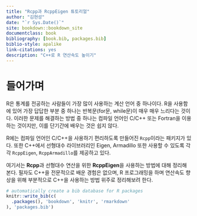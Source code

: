 ```yaml
--- 
title: "Rcpp과 RcppEigen 튜토리얼"
author: "김현성"
date: "`r Sys.Date()`"
site: bookdown::bookdown_site
documentclass: book
bibliography: [book.bib, packages.bib]
biblio-style: apalike
link-citations: yes
description: "C++로 R 연산속도 높이기"
---
```


# 들어가며 {.unnumbered}

R은 통계를 전공하는 사람들이 가장 많이 사용하는 계산 언어 중 하나이다.
R을 사용함에 있어 가장 답답한 부분 중 하나는 반복문(for문, while문)이 매우 매우 느리다는 것이다.
이러한 문제를 해결하는 방법 중 하나는 컴파일 언어인 C/C++ 또는 Fortran을 이용하는 것이지만, 이를 단기간에 배우는 것은 쉽지 않다.

R에는 컴파일 언어인 C/C++을 사용하기 편리하도록 만들어진 `Rcpp`이라는 패키지가 있다.
또한 C++에서 선형대수 라이브러리인 Eigen, Armadillo 또한 사용할 수 있도록 각각 `RcppEigen`, `RcppArmadillo`를 제공하고 있다.

여기서는 **Rcpp**과 선형대수 연산을 위한 **RcppEigen**을 사용하는 방법에 대해 정리해본다.
필자도 C++을 전문적으로 배운 경험은 없으며, R 프로그래밍을 하며 연산속도 향상을 위해 부분적으로 C++을 사용하는 방법 위주로 정리해보려 한다.



```r
# automatically create a bib database for R packages
knitr::write_bib(c(
  .packages(), 'bookdown', 'knitr', 'rmarkdown'
), 'packages.bib')
```
